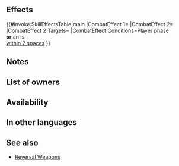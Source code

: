 {{Weapon Infobox
|tagid=SID_強化反転の剣
|intID=4024
|image=wep_sw174
|exclusive=0
|weaponType=Sword
|cost=200
|might=10
|range=1
|effect=If unit initiates combat or is within 2 spaces of an ally, grants Atk/Spd/Def/Res+4 to unit during combat and inflicts penalty on foe's Atk/Spd/Def/Res during combat = current bonus on each of foe's stats × 2 (calculates each stat penalty independently; example: if foe has +7 bonus to Atk, inflicts Atk-14, for a net penalty of Atk-7).
|required=Steel Sword
|next=Reversal Blade+
|promotionRarity=5
|promotionTier=1
|properties=random_owner
}}
==Effects==
{{#invoke:SkillEffectsTable|main
|CombatEffect 1={{SkillEffectText|Temporary buffs|Atk/Spd/Def/Res|4}}
|CombatEffect 2={{SkillEffectText|Temporary Debuffs|Atk/Spd/Def/Res|2 x {{SEt|Bonus}} on<br>each of {{SkillTargetText|Foe}}'s stats}}
|CombatEffect 2 Targets={{SkillTargetText|Foe}}
|CombatEffect Conditions=Player phase<br>'''or''' an {{SkillTargetText|Ally}} is<br>[[within 2 spaces]]
}}
==Notes==
{{IfUnitInitiates}}
{{Temporary buffs}}
{{TemporaryDebufffromBonus|source=the foe}}
==List of owners==
{{Skill Hero List}}
==Availability==
{{PassiveFocusList}}
{{PassiveDistributionList}}
{{PassiveCombatManualList}}
==In other languages==
{{OtherLanguages
|japanese=強化反転の剣
|german=Umkehrklinge
|spanishEU=Filo inverso
|spanishLA=Filo inverso
|french=Lame inversion
|italian=Spada contraria
|chineseTW=強化反轉之劍
|portuguese=Lâmina reversa
}}
==See also==
{{See also skills|cond=Description LIKE '%inflicts penalty on foe%current bonus%× 2%' AND (Exclusive='1' AND (Name NOT LIKE '%+' OR Name NOT LIKE '%reversal %'))}}
* [[Skill families/Weapons#Reversal|Reversal Weapons]]
{{Weapons Navbox}}